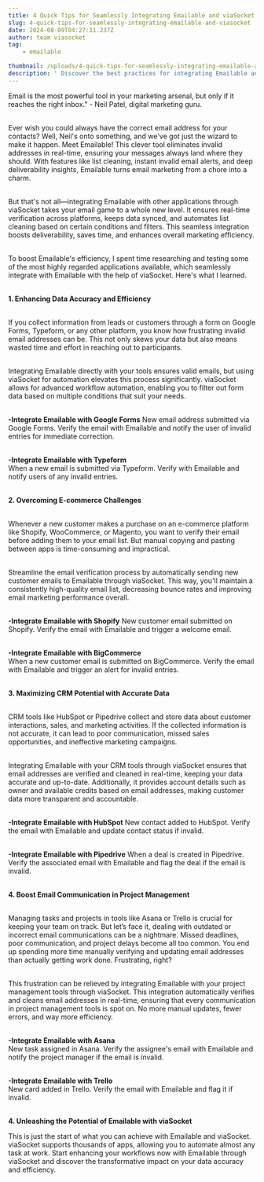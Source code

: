 ```yaml
---
title: 4 Quick Tips for Seamlessly Integrating Emailable and viaSocket
slug: 4-quick-tips-for-seamlessly-integrating-emailable-and-viasocket
date: 2024-08-09T04:27:11.237Z
author: team viasocket
tag:
    - emailable

thumbnail: /uploads/4-quick-tips-for-seamlessly-integrating-emailable-and-viasocket.png
description: ' Discover the best practices for integrating Emailable and viaSocket with these 4 quick tips. Streamline your processes and improve communication effortlessly.'
---
```


Email is the most powerful tool in your marketing arsenal, but only if it reaches the right inbox." - Neil Patel, digital marketing guru.<br/> <br/>

Ever wish you could always have the correct email address for your contacts? Well, Neil's onto something, and we've got just the wizard to make it happen. Meet Emailable! This clever tool eliminates invalid addresses in real-time, ensuring your messages always land where they should. With features like list cleaning, instant invalid email alerts, and deep deliverability insights, Emailable turns email marketing from a chore into a charm.<br/> <br/>

But that's not all—integrating Emailable with other applications through viaSocket takes your email game to a whole new level. It ensures real-time verification across platforms, keeps data synced, and automates list cleaning based on certain conditions and filters. This seamless integration boosts deliverability, saves time, and enhances overall marketing efficiency.<br/> <br/>

To boost Emailable's efficiency, I spent time researching and testing some of the most highly regarded applications available, which seamlessly integrate with Emailable with the help of viaSocket. Here's what I learned.<br/> <br/>

**1. Enhancing Data Accuracy and Efficiency**<br/> <br/>

If you collect information from leads or customers through a form on Google Forms, Typeform, or any other platform, you know how frustrating invalid email addresses can be. This not only skews your data but also means wasted time and effort in reaching out to participants.<br/> <br/>

Integrating Emailable directly with your tools ensures valid emails, but using viaSocket for automation elevates this process significantly. viaSocket allows for advanced workflow automation, enabling you to filter out form data based on multiple conditions that suit your needs.<br/> <br/>

**-Integrate Emailable with Google Forms**
New email address submitted via Google Forms. Verify the email with Emailable and notify the user of invalid entries for immediate correction.<br/> <br/>

**-Integrate Emailable with Typeform**  
 When a new email is submitted via Typeform. Verify with Emailable and notify users of any invalid entries.<br/> <br/>

**2. Overcoming E-commerce Challenges**<br/> <br/>

Whenever a new customer makes a purchase on an e-commerce platform like Shopify, WooCommerce, or Magento, you want to verify their email before adding them to your email list. But manual copying and pasting between apps is time-consuming and impractical.<br/> <br/>

Streamline the email verification process by automatically sending new customer emails to Emailable through viaSocket. This way, you'll maintain a consistently high-quality email list, decreasing bounce rates and improving email marketing performance overall.<br/> <br/>

**-Integrate Emailable with Shopify**
New customer email submitted on Shopify. Verify the email with Emailable and trigger a welcome email.<br/> <br/>

**-Integrate Emailable with BigCommerce**  
 When a new customer email is submitted on BigCommerce. Verify the email with Emailable and trigger an alert for invalid entries.<br/> <br/>

**3. Maximizing CRM Potential with Accurate Data**<br/> <br/>

CRM tools like HubSpot or Pipedrive collect and store data about customer interactions, sales, and marketing activities. If the collected information is not accurate, it can lead to poor communication, missed sales opportunities, and ineffective marketing campaigns.<br/> <br/>

Integrating Emailable with your CRM tools through viaSocket ensures that email addresses are verified and cleaned in real-time, keeping your data accurate and up-to-date. Additionally, it provides account details such as owner and available credits based on email addresses, making customer data more transparent and accountable.<br/> <br/>

**-Integrate Emailable with HubSpot**
New contact added to HubSpot. Verify the email with Emailable and update contact status if invalid.<br/> <br/>

**-Integrate Emailable with Pipedrive**
When a deal is created in Pipedrive. Verify the associated email with Emailable and flag the deal if the email is invalid.<br/> <br/>

**4. Boost Email Communication in Project Management**<br/> <br/>

Managing tasks and projects in tools like Asana or Trello is crucial for keeping your team on track. But let’s face it, dealing with outdated or incorrect email communications can be a nightmare. Missed deadlines, poor communication, and project delays become all too common. You end up spending more time manually verifying and updating email addresses than actually getting work done. Frustrating, right?<br/> <br/>

This frustration can be relieved by integrating Emailable with your project management tools through viaSocket. This integration automatically verifies and cleans email addresses in real-time, ensuring that every communication in project management tools is spot on. No more manual updates, fewer errors, and way more efficiency.<br/> <br/>

**-Integrate Emailable with Asana**  
 New task assigned in Asana. Verify the assignee's email with Emailable and notify the project manager if the email is invalid.<br/> <br/>

**-Integrate Emailable with Trello**  
 New card added in Trello. Verify the email with Emailable and flag it if invalid.<br/> <br/>

**4. Unleashing the Potential of Emailable with viaSocket**

This is just the start of what you can achieve with Emailable and viaSocket. viaSocket supports thousands of apps, allowing you to automate almost any task at work. Start enhancing your workflows now with Emailable through viaSocket and discover the transformative impact on your data accuracy and efficiency.
